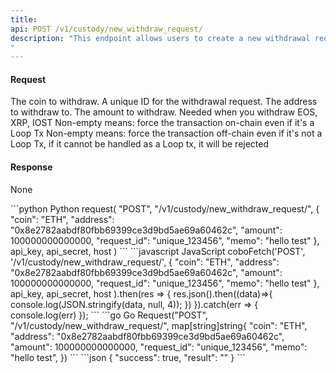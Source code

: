 ```yaml
---
title: 
api: POST /v1/custody/new_withdraw_request/ 
description: "This endpoint allows users to create a new withdrawal request for a specified coin. The request requires authentication and the necessary parameters include the coin, request ID, withdrawal address, and amount. Optional parameters include a memo, force_external, and force_internal. The response will contain information about the newly created withdrawal request.
"
---
```

#### Request
<ParamField body="coin" type="String" required>The coin to withdraw.</ParamField> 
<ParamField body="request_id" type="String" required>A unique ID for the withdrawal request.</ParamField> 
<ParamField body="address" type="String" required>The address to withdraw to.</ParamField> 
<ParamField body="amount" type="Int" required>The amount to withdraw.</ParamField> 
<ParamField body="memo" type="String" >Needed when you withdraw EOS, XRP, IOST</ParamField> 
<ParamField body="force_external" type="String" >Non-empty means: force the transaction on-chain even if it's a Loop Tx</ParamField> 
<ParamField body="force_internal" type="String" >Non-empty means: force the transaction off-chain even if it's not a Loop Tx, if it cannot be handled as a Loop tx, it will be rejected</ParamField> 

#### Response
None

<RequestExample>
```python Python
request(
    "POST",
    "/v1/custody/new_withdraw_request/",
    {
        "coin": "ETH",
        "address": "0x8e2782aabdf80fbb69399ce3d9bd5ae69a60462c",
        "amount": 100000000000000,
        "request_id": "unique_123456",
        "memo": "hello test"
    },
    api_key, api_secret, host
)
```
```javascript JavaScript
coboFetch('POST', '/v1/custody/new_withdraw_request/',
        {
            "coin": "ETH",
            "address": "0x8e2782aabdf80fbb69399ce3d9bd5ae69a60462c",
            "amount": 100000000000000,
            "request_id": "unique_123456",
            "memo": "hello test"
        },
        api_key, api_secret, host
    ).then(res => {
        res.json().then((data)=>{
            console.log(JSON.stringify(data, null, 4));
        })
    }).catch(err => {
        console.log(err)
    });
```
```go Go
Request("POST", "/v1/custody/new_withdraw_request/", map[string]string{
    "coin": "ETH",
    "address": "0x8e2782aabdf80fbb69399ce3d9bd5ae69a60462c",
    "amount": 100000000000000,
    "request_id": "unique_123456",
    "memo": "hello test",
})
```
</RequestExample>

<ResponseExample>
```json
{
  "success": true,
  "result": ""
}
```
</ResponseExample>
